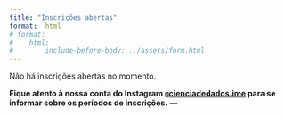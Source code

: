 ```yaml
---
title: "Inscrições abertas"
format:  html
# format:
#    html:
#        include-before-body: ../assets/form.html
---
```


Não há inscrições abertas no momento. 

**Fique atento à nossa conta do Instagram [`@`cienciadedados.ime](https://www.instagram.com/cienciadedados.ime){target="_blank"} para se informar sobre os períodos de inscrições.**
<!-- 
As inscrições para o curso livre **[`R` para Ciência de Dados: Exploração e Visualização de Dados](catalogo/r/exploracao-visualizacao.qmd){target="_blank"}**, que acontecerá nos dias **24 de março (das 13h às 18h) e 31 de março (das 14h às 18h)** no Instituto de Matemática e Estatística da Universidade Federal da Bahia, estão abertas e podem ser realizadas pelo link: **[formulário de inscrição](https://forms.gle/xy7cPPYoWUMor6pT7){target="_blank"}**.

**Prazo de inscrições:** 11/03/2025 a 24/03/2025.

**Importante:** o curso conta com 20 vagas e, havendo mais inscritos do que número de vagas, as mesmas serão distribuídas por sorteio, respeitando o caráter extensionista da atividade conforme a **[Resolução 02/2012 do Conselho Acadêmico de Pesquisa e Extensão da UFBA](https://proext.ufba.br/sites/proext.ufba.br/files/resolucao_no_02-2012_capex_-_regulamento_da_extensao.pdf){target="_blank"}**.
 -->
---

